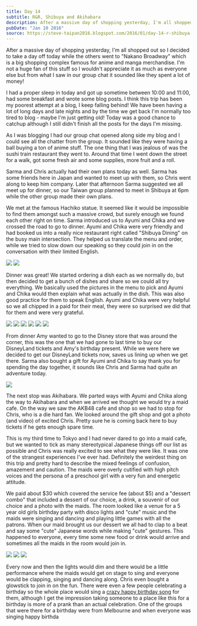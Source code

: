 ```yaml
---
title: Day 14
subtitle: R&R, Shibuya and Akihabara
description: After a massive day of shopping yesterday, I'm all shopped out so I decided to take a day off today while the others went to "Nakano Broadwa...
pubDate: "Jan 10 2016"
source: https://steve-taipan2016.blogspot.com/2016/01/day-14-r-shibuya-and-akihabara.html
---
```



After a massive day of shopping yesterday, I'm all shopped out so I decided to take a day off today while the others went to "Nakano Broadway" which is a big shopping complex famous for anime and manga merchandise. I'm not a huge fan of this stuff so I wouldn't appreciate it as much as everyone else but from what I saw in our group chat it sounded like they spent a lot of money!

I had a proper sleep in today and got up sometime between 10:00 and 11:00, had some breakfast and wrote some blog posts. I think this trip has been my poorest attempt at a blog, I keep falling behind! We have been having a lot of long days and late nights and by the time we get back I'm normally too tired to blog - maybe I'm just getting old! Today was a good chance to catchup although I still didn't finish all the posts for the days I'm missing.

As I was blogging I had our group chat opened along side my blog and I could see all the chatter from the group. It sounded like they were having a ball buying a ton of anime stuff. The one thing that I was jealous of was the sushi train restaurant they went to. Around that time I went down the street for a walk, got some fresh air and some supplies, more fruit and a roll.

Sarma and Chris actually had their own plans today as well. Sarma has some friends here in Japan and wanted to meet up with them, so Chris went along to keep him company. Later that afternoon Sarma suggested we all meet up for dinner, so our Taiwan group planned to meet in Shibuya at 6pm while the other group made their own plans.

We met at the famous Hachiko statue. It seemed like it would be impossible to find them amongst such a massive crowd, but surely enough we found each other right on time. Sarma introduced us to Ayumi and Chika and we crossed the road to go to dinner. Ayumi and Chika were very friendly and had booked us into a really nice restaurant right called "Shibuya Dining" on the busy main intersection. They helped us translate the menu and order, while we tried to slow down our speaking so they could join in on the conversation with their limited English.

<Grid>
  <Img src="2015-taiwan-japan/knsweevceejudqybxowd.jpg" />
  <Img src="2015-taiwan-japan/jiqyxkalg1dcmyrkyiny.jpg" />
</Grid>

Dinner was great! We started ordering a dish each as we normally do, but then decided to get a bunch of dishes and share so we could all try everything. We basically used the pictures in the menu to pick and Ayumi and Chika would then explain what was actually in the dish. This was also good practice for them to speak English. Ayumi and Chika were very helpful so we all chipped in a paid for their meal, they were so surprised we did that for them and were very grateful.

<Grid>
  <Img src="2015-taiwan-japan/ztzftzemhtu3fec6pc6o.jpg" />
  <Img src="2015-taiwan-japan/p0tadse0d3smxfmwf26p.jpg" />
  <Img src="2015-taiwan-japan/glzbbygsxjnvitjucy7w.jpg" />
  <Img src="2015-taiwan-japan/rx48qc14pmkjpjpayvbp.jpg" />
  <Img src="2015-taiwan-japan/hlhsbuyj87lj71keaupz.jpg" />
  <Img src="2015-taiwan-japan/aoxgukaks4orx9ygy7by.jpg" />
</Grid>

From dinner Amy wanted to go to the Disney store that was around the corner, this was the one that we had gone to last time to buy our DisneyLand tickets and Amy's birthday present. While we were here we decided to get our DisneyLand tickets now, saves us lining up when we get there. Sarma also bought a gift for Ayumi and Chika to say thank you for spending the day together, it sounds like Chris and Sarma had quite an adventure today.

<Img src="2015-taiwan-japan/wwyuuuhpewur3hbpfpgc.jpg" />

The next stop was Akihabara. We parted ways with Ayumi and Chika along the way to Akihabara and when we arrived we thought we would try a maid cafe. On the way we saw the AKB48 cafe and shop so we had to stop for Chris, who is a die hard fan. We looked around the gift shop and got a photo (and video) of excited Chris. Pretty sure he is coming back here to buy tickets if he gets enough spare time.

This is my third time to Tokyo and I had never dared to go into a maid cafe, but we wanted to tick as many stereotypical Japanese things off our list as possible and Chris was really excited to see what they were like. It was one of the strangest experiences I've ever had. Definitely the weirdest thing on this trip and pretty hard to describe the mixed feelings of confusion, amazement and caution. The maids were overly cutified with high pitch voices and the persona of a preschool girl with a very fun and energetic attitude.

We paid about $30 which covered the service fee (about $5) and a "dessert combo" that included a dessert of our choice, a drink, a souvenir of our choice and a photo with the maids. The room looked like a venue for a 5 year old girls birthday party with disco lights and "cute" music and the maids were singing and dancing and playing little games with all the patrons. When our maid brought us our dessert we all had to clap to a beat and say some "cute" Japanese words while making "cute" gestures. This happened to everyone, every time some new food or drink would arrive and sometimes all the maids in the room would join in.

<Grid>
  <Img src="2015-taiwan-japan/txkgfvi8myyoeryydgq5.jpg" />
  <Img src="2015-taiwan-japan/jx2dsvhbs6xektvjbpcy.jpg" />
  <Img src="2015-taiwan-japan/iiakesz70cgressemikf.jpg" />
</Grid>

Every now and then the lights would dim and there would be a little performance where the maids would get on stage to sing and everyone would be clapping, singing and dancing along. Chris even bought a glowstick to join in on the fun. There were even a few people celebrating a birthday so the whole place would sing a [crazy happy birthday song](https://youtu.be/CmA9fEBY3X0) for them, although I get the impression taking someone to a place like this for a birthday is more of a prank than an actual celebration. One of the groups that were there for a birthday were from Melbourne and when everyone was singing happy birthda
